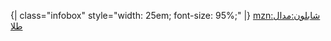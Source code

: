 <noinclude>{| class="infobox" style="width: 25em; font-size: 95%;"
</noinclude>{{Medal|Gold|{{{1}}}|{{{2}}}}}<noinclude>
|}<noinclude>
{{模板文檔|Template:MedalTableTop/doc}}
[[mzn:شابلون:مدال طلا]]
</noinclude>